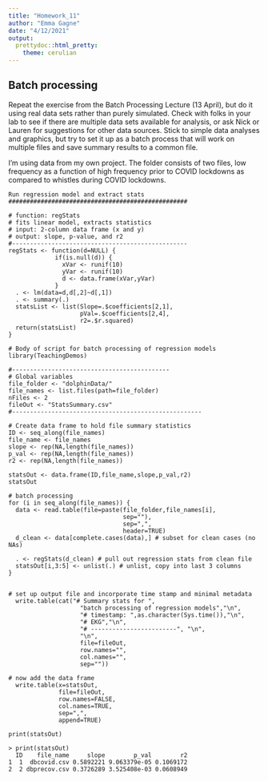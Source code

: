 ```yaml
---
title: "Homework_11"
author: "Emma Gagne"
date: "4/12/2021"
output:
  prettydoc::html_pretty:
    theme: cerulian
---
```


## Batch processing

Repeat the exercise from the Batch Processing Lecture (13 April), but do it using real data sets rather than purely simulated. Check with folks in your lab to see if there are multiple data sets available for analysis, or ask Nick or Lauren for suggestions for other data sources. Stick to simple data analyses and graphics, but try to set it up as a batch process that will work on multiple files and save summary results to a common file.

I'm using data from my own project. The folder consists of two files, low frequency as a function of high frequency prior to COVID lockdowns as compared to whistles during COVID lockdowns. 

```
Run regression model and extract stats
##################################################

# function: regStats
# fits linear model, extracts statistics
# input: 2-column data frame (x and y)
# output: slope, p-value, and r2
#------------------------------------------------- 
regStats <- function(d=NULL) {
             if(is.null(d)) {
               xVar <- runif(10)
               yVar <- runif(10)
               d <- data.frame(xVar,yVar)
             }
  . <- lm(data=d,d[,2]~d[,1])
  . <- summary(.)
  statsList <- list(Slope=.$coefficients[2,1],
                    pVal=.$coefficients[2,4],
                    r2=.$r.squared)
  return(statsList)
}

# Body of script for batch processing of regression models
library(TeachingDemos)

#--------------------------------------------
# Global variables
file_folder <- "dolphinData/"
file_names <- list.files(path=file_folder)
nFiles <- 2
fileOut <- "StatsSummary.csv"
#-----------------------------------------------------

# Create data frame to hold file summary statistics
ID <- seq_along(file_names)
file_name <- file_names
slope <- rep(NA,length(file_names))
p_val <- rep(NA,length(file_names))
r2 <- rep(NA,length(file_names))

statsOut <- data.frame(ID,file_name,slope,p_val,r2)
statsOut

# batch processing
for (i in seq_along(file_names)) {
  data <- read.table(file=paste(file_folder,file_names[i],
                                sep=""),
                                sep=",",
                                header=TRUE)
  d_clean <- data[complete.cases(data),] # subset for clean cases (no NAs)
  
  . <- regStats(d_clean) # pull out regression stats from clean file
  statsOut[i,3:5] <- unlist(.) # unlist, copy into last 3 columns
}


# set up output file and incorporate time stamp and minimal metadata
  write.table(cat("# Summary stats for ",
                    "batch processing of regression models","\n",
                    "# timestamp: ",as.character(Sys.time()),"\n",
                    "# EKG","\n",
                    "# ------------------------", "\n",
                    "\n",
                    file=fileOut,
                    row.names="",
                    col.names="",
                    sep=""))
  
# now add the data frame
  write.table(x=statsOut,
              file=fileOut,
              row.names=FALSE,
              col.names=TRUE,
              sep=",",
              append=TRUE)
              
print(statsOut)
```
```
> print(statsOut)
  ID    file_name     slope        p_val        r2
1  1  dbcovid.csv 0.5892221 9.063379e-05 0.1069172
2  2 dbprecov.csv 0.3726289 3.525408e-03 0.0608949
```



